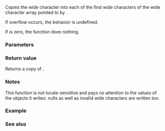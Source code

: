 {{cpp/title|wmemset}}
{{cpp/string/wide/navbar}}
{{ddcl|header=cwchar|
wchar_t* wmemset( wchar_t* dest, wchar_t ch, std::size_t count );
}}

Copies the wide character {{c|ch}} into each of the first {{c|count}} wide characters of the wide character array pointed to by {{c|dest}}.

If overflow occurs, the behavior is undefined.

If {{c|count}} is zero, the function does nothing.

===Parameters===
{{par begin}}
{{par|dest|pointer to the wide character array to fill}}
{{par|ch|fill wide character}}
{{par|count|number of wide characters to fill}}
{{par end}}

===Return value===
Returns a copy of {{c|dest}}.

===Notes===
This function is not locale-sensitive and pays no attention to the values of the {{c|wchar_t}} objects it writes: nulls as well as invalid wide characters are written too.

===Example===
{{example
|code=
#include &lt;clocale&gt;
#include &lt;cwchar&gt;
#include &lt;iostream&gt;
#include &lt;locale&gt;

int main()
{
    wchar_t ar[4] = {L'1', L'2', L'3', L'4'};
    std::wmemset(ar, L'\U0001f34c', 2); // replaces [12] with the 🍌 bananas
    std::wmemset(ar + 2, L'蕉', 2); // replaces [34] with the 蕉 bananas

    std::setlocale(LC_ALL, "en_US.utf8");
    std::wcout.imbue(std::locale("en_US.utf8"));
    std::wcout &lt;&lt; std::wstring(ar, 4) &lt;&lt; '\n';
}
|p=true
|output=
🍌🍌蕉蕉
}}

===See also===
{{dsc begin}}
{{dsc inc|cpp/string/byte/dsc memset}}
{{dsc inc|cpp/string/wide/dsc wmemcpy}}
{{dsc inc|cpp/algorithm/dsc fill_n}}
{{dsc see c|c/string/wide/wmemset}}
{{dsc end}}

{{langlinks|de|es|fr|it|ja|pt|ru|zh}}